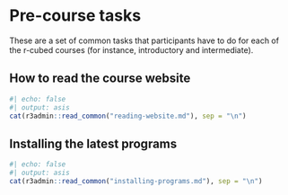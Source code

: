 # Pre-course tasks

These are a set of common tasks that participants have to do for each of
the r-cubed courses (for instance, introductory and intermediate).

## How to read the course website {#reading-website}

```r
#| echo: false
#| output: asis
cat(r3admin::read_common("reading-website.md"), sep = "\n")
```

## Installing the latest programs {#installation-instructions}

```r
#| echo: false
#| output: asis
cat(r3admin::read_common("installing-programs.md"), sep = "\n")
```

